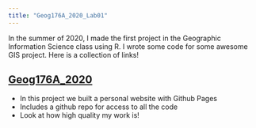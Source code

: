 ```yaml
---
title: "Geog176A_2020_Lab01"
---
```



In the summer of 2020, I made the first project in the Geographic Information Science class using R. I wrote some code for some awesome GIS project. Here is a collection of links!

## [Geog176A_2020](https://github.com/NeedCola/NeedCola.github.io)

- In this project we built a personal website with Github Pages
- Includes a github repo for access to all the code
- Look at how high quality my work is!
